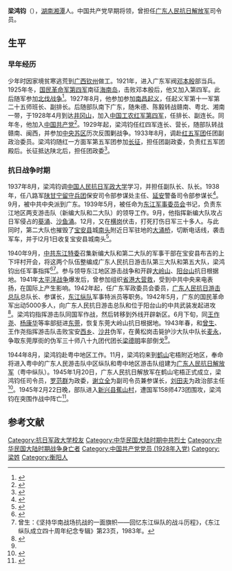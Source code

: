 {{Infobox military person
|name =梁鸿钧
|born =1905年
|died =1945年2月22日
|image =
|image_size = 200
|caption =
|birth name = 
|courtesy name = 
|nickname = 
|placeofbirth ={{QING}}[[湖南省|湖南省]][[长沙府|长沙府]][[湘潭县|湘潭县]]
|placeofdeath ={{ROC}}[[广东省|广东省]][[新兴县|新兴县]][[蕉山村|蕉山村]]
|placeofburial =
|party = {{CPC}}
|allegiance =
|alma mater = [[抗日军政大学|抗日军政大学]]
|branch =
|serviceyears =
|rank =
|unit =[[中国工农红军|中国工农红军]]<br />[[八路军|八路军]]<br />[[东江纵队|东江纵队]]<br />[[广东人民抗日解放军|广东人民抗日解放军]]
|commands =
|battles =[[第一次国共内战|第一次国共内战]]<br>[[抗日战争|抗日战争]]
|awards =
|spouse = 李静
|relations = 
|laterwork =
|signature =
}}
'''梁鸿钧'''（{{bd|1905年||1945年|2月22日}}），[[湖南|湖南]][[湘潭|湘潭]]人。中国共产党早期将领，曾担任[[广东人民抗日解放军|广东人民抗日解放军]]司令员。

== 生平 ==
=== 早年经历 ===
少年时因家境贫寒逃荒到[[广西|广西]][[钦州|钦州]]做工。1921年，进入广东军阀[[邓本殷|邓本殷]]部当兵。1925年冬，[[国民革命军第四军|国民革命军第四军]]南征[[海南岛|海南岛]]，击败邓本殷后，他又加入第四军。此后随军参加[[北伐战争|北伐战争]]<ref>{{cite book|author1=中华人民共和国民政部编|title=中华著名烈士 第23卷|date=2002|publisher=中央文献出版社|location=北京|isbn=7-5073-1186-4|pages=521}}</ref>。1927年8月，他参加参加[[南昌起义|南昌起义]]，任起义军第十一军第二十五师班长、副排长。后随部队南下广东，随朱德、陈毅转战赣南、粤北、湘南一带，于1928年4月到达[[井冈山|井冈山]]，加入[[中国工农红军第四军_(红一方面军)|中国工农红军第四军]]，任排长、副连长。同年冬，他加入[[中国共产党|中国共产党]]<ref>{{cite book|author1=中国工农红军第一方面军史编审委员会编|title=中国工农红军第一方面军人物志|date=1995|publisher=解放军出版社|location=北京|isbn=7-5065-2383-3|pages=642}}</ref>。1929年起，梁鸿钧任红四军连长、营长，随部队转战赣南、闽西，并参加[[中央苏区|中央苏区]]历次反围剿战争。1933年8月，调赴[[红五军团|红五军团]]任团副政治委员。梁鸿钧随红一方面军第五军团参加[[长征|长征]]，担任团副政委，负责红五军团殿后。长征抵达陕北后，担任团政委<ref>{{cite book|title=井冈山红军人物志|author=饶道良|pages=205|location=南昌|publisher=江西人民出版社|year=2010|isbn=978-7-210-04457-4}}</ref>。

=== 抗日战争时期 ===
1937年8月，梁鸿钧调[[中国人民抗日军政大学|中国人民抗日军政大学]]学习，并担任副队长、队长。1938年，任八路军[[陕甘宁留守兵团|陕甘宁留守兵团]]保安司令部参谋处主任、[[延安|延安]]警备司令部参谋长<ref>{{cite book|author1=张承钧|author2=中国抗日战争史学会|author3=中国人民抗日战争纪念馆|title=抗战英烈录|date=1995|publisher=北京出版社|location=北京|isbn=7-200-02655-7|pages=356}}</ref>。9月，被中共中央派到广东。1939年5月，被任命为[[东江军事委员会|东江军事委员会]]书记，负责东江地区两支游击队（新编大队和二大队）的领导工作。9月，他指挥新编大队攻占日军侵占的[[葵涌街道|葵涌]]、[[沙鱼涌|沙鱼涌]]。12月，又在[[横岗|横岗]]伏击，打死打伤日军三十多人。与此同时，第二大队也摧毁了[[宝安县|宝安县]]城[[南头_(深圳)|南头]]附近日军驻地的[[大涌桥|大涌桥]]，切断电话线，袭击军车，并于I2月1日收复宝安县城南头<ref name="yl">{{cite web|title=三湘英烈——梁鸿钧|url=http://www.krzzjn.com/html/1425.html|website=抗日战争纪念网|accessdate=2016-05-07|date=2014-05-16|archive-date=2017-03-05|archive-url=https://web.archive.org/web/20170305001537/http://www.krzzjn.com/html/1425.html|dead-url=no}}</ref>。

1940年9月，[[中共东江特委|中共东江特委]]召集新编大队和第二大队的军事干部在宝安县布吉的上下坪村开会，将这两个队伍整编成广东人民抗日游击队第三大队和第五大队，梁鸿钧出任军事指挥<ref>{{cite book|author1=张骁儒主编|title=中国共产党深圳历史 1924-1950|date=2007|publisher=中共党史出版社|location=北京|isbn=7-80199-713-1|pages=88}}</ref><ref>曾生：《坚持华南战场抗战的一面旗帜——回忆东江纵队的战斗历程》，《东江纵队成立四十周年纪念专辑》第23页，1983年。</ref>。参与领导东江地区游击战争和开辟[[大岭山|大岭山]]、[[阳台山|阳台山]]抗日根据地。1941年[[太平洋战争|太平洋战争]]爆发后，曾参加组织[[省港大营救|省港大营救]]，受到中共中央来电表扬，在国际上产生影响。1942年起，任广东军政委员会委员，[[广东人民抗日游击总队|广东人民抗日游击总队]]总队长、参谋长，[[东江纵队|东江纵队]]军事特派员等职务。1942年5月，广东的国民革命军出动5000多人，向广东人民抗日游击总队和位于阳台山的中共武装发起进攻<ref>{{cite book|author1=丁身尊|author2=广东民国史研究会|title=广东民国史 下|date=2004|publisher=广东人民出版社|location=广州|isbn=7-218-04486-7|pages=1105}}</ref>。梁鸿钧指挥游击队同国军作战，然后转移到外线开辟新区。6月下旬，同[[王作尧|王作尧]]、[[杨康华|杨康华]]等率部挺进[[东莞|东莞]]，恢复东莞大岭山抗日根据地。1943年春，和[[曾生|曾生]]、王作尧指挥游击队击败宝安[[西乡|西乡]]、[[沙井|沙井]]伪军，在黄松岗击毙护沙大队中队长[[麦永|麦永]]，争取东莞厚街的伪军三十师八十九团代团长[[梁德明_(中國大陸)|梁德明]]率部倒戈<ref name="yl"/>。

1944年8月，梁鸿钧赴粤中地区工作。11月，梁鸿钧来到[[鹤山|鹤山]]宅梧附近地区，奉命将进入粤中的广东人民游击队中区纵队和粤中地区游击队组建为[[广东人民抗日解放军|广东人民抗日解放军]]（粤中纵队）。1945年1月20日，广东人民抗日解放军在鹤山宅梧正式成立，梁鸿钧任司令员，[[罗范群|罗范群]]为政委，[[谢立全|谢立全]]为副司令员兼参谋长，[[刘田夫|刘田夫]]为政治部主任<ref>{{cite book|author1=中共江门市委党史研究室|title=广东人民抗日解放军史|date=1996|publisher=广东人民出版社|location=广州|isbn=7-218-02114-X|pages=114}}</ref>。1945年2月22日晚，部队进入[[新兴县|新兴县]][[蕉山村|蕉山村]]，遭国军158师473团围攻，梁鸿钧在突围作战中阵亡<ref>{{cite web|title=梁鸿钧：倒在抗战胜利那一年|url=http://wb.sznews.com/html/2015-09/17/content_3338285.htm|website=深圳晚报|accessdate=2016-05-07|date=2015-09-17|deadurl=yes|archiveurl=https://web.archive.org/web/20160805093934/http://wb.sznews.com/html/2015-09/17/content_3338285.htm|archivedate=2016年8月5日|df=}}</ref>。

== 参考文献 ==
{{Reflist}}

{{DEFAULTSORT:L}}
[[Category:抗日军政大学校友|Category:抗日军政大学校友]]
[[Category:中华民国大陆时期中共烈士|Category:中华民国大陆时期中共烈士]]
[[Category:中华民国大陆时期战争身亡者|Category:中华民国大陆时期战争身亡者]]
[[Category:中国共产党党员_(1928年入党)|Category:中国共产党党员 (1928年入党)]]
[[Category:梁姓|Category:梁姓]]
[[Category:衡阳人|Category:衡阳人]]